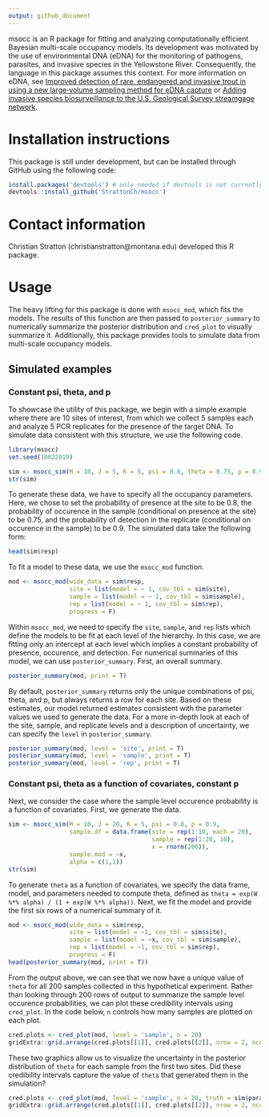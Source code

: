 ```yaml
---
output: github_document
---
```


msocc is an R package for fitting and analyzing computationally efficient Bayesian multi-scale occupancy models. Its development was motivated by the use of environmental DNA (eDNA) for the monitoring of pathogens, parasites, and invasive species in the Yellowstone River. Consequently, the language in this package assumes this context. For more information on eDNA, see [Improved detection of rare, endangered and invasive trout in using a new large‐volume sampling method for eDNA capture](https://onlinelibrary.wiley.com/doi/epdf/10.1002/edn3.23) or [Adding invasive species biosurveillance to the U.S. Geological Survey streamgage network](https://esajournals.onlinelibrary.wiley.com/doi/epdf/10.1002/ecs2.2843). 

# Installation instructions
This package is still under development, but can be installed through GitHub using the following code:

```r
install.packages('devtools') # only needed if devtools is not currently installed
devtools::install_github('StrattonCh/msocc')
```

# Contact information
Christian Stratton (christianstratton@montana.edu) developed this R package.

# Usage

The heavy lifting for this package is done with `msocc_mod`, which fits the models. The results of this function are then passed to `posterior_summary` to numerically summarize the posterior distribution and `cred_plot` to visually summarize it. Additionally, this package provides tools to simulate data from multi-scale occupancy models.

## Simulated examples

### Constant psi, theta, and p
To showcase the utility of this package, we begin with a simple example where there are 10 sites of interest, from which we collect 5 samples each and analyze 5 PCR replicates for the presence of the target DNA. To simulate data consistent with this structure, we use the following code. 

```r
library(msocc)
set.seed(10022019)
```

```r
sim <- msocc_sim(M = 10, J = 5, K = 5, psi = 0.8, theta = 0.75, p = 0.9)
str(sim)
```

To generate these data, we have to specify all the occupancy parameters. Here, we chose to set the probability of presence at the site to be 0.8, the probability of occurence in the sample (conditional on presence at the site) to be 0.75, and the probability of detection in the replicate (conditional on occurence in the sample) to be 0.9. The simulated data take the following form:

```r
head(sim$resp)
```

To fit a model to these data, we use the `msocc_mod` function. 

```r
mod <- msocc_mod(wide_data = sim$resp,
                 site = list(model = ~ 1, cov_tbl = sim$site),
                 sample = list(model = ~ 1, cov_tbl = sim$sample),
                 rep = list(model = ~ 1, cov_tbl = sim$rep),
                 progress = F)
```

Within `msocc_mod`, we need to specify the `site`, `sample`, and `rep` lists which define the models to be fit at each level of the hierarchy. In this case, we are fitting only an intercept at each level which implies a constant probability of presence, occurence, and detection. For numerical summaries of this model, we can use `posterior_summary`. First, an overall summary.

```r
posterior_summary(mod, print = T)
```

By default, `posterior_summary` returns only the unique combinations of psi, theta, and p, but always returns a row for each site. Based on these estimates, our model returned estimates consistent with the parameter values we used to generate the data. For a more in-depth look at each of the site, sample, and replicate levels and a description of uncertainty, we can specify the `level` in `posterior_summary`. 

```r
posterior_summary(mod, level = 'site', print = T)
posterior_summary(mod, level = 'sample', print = T)
posterior_summary(mod, level = 'rep', print = T)
```

### Constant psi, theta as a function of covariates, constant p
Next, we consider the case where the sample level occurence probability is a function of covariates. First, we generate the data. 

```r
sim <- msocc_sim(M = 10, J = 20, K = 5, psi = 0.8, p = 0.9,
                 sample.df = data.frame(site = rep(1:10, each = 20),
                                        sample = rep(1:20, 10),
                                        x = rnorm(200)),
                 sample.mod = ~x,
                 alpha = c(1,1))
str(sim)
```

To generate `theta` as a function of covariates, we specify the data frame, model, and parameters needed to compute theta, defined as `theta = exp(W %*% alpha) / (1 + exp(W %*% alpha))`. Next, we fit the model and provide the first six rows of a numerical summary of it. 

```r
mod <- msocc_mod(wide_data = sim$resp,
                 site = list(model = ~1, cov_tbl = sim$site),
                 sample = list(model = ~x, cov_tbl = sim$sample),
                 rep = list(model = ~1, cov_tbl = sim$rep),
                 progress = F)
head(posterior_summary(mod, print = T))
```

From the output above, we can see that we now have a unique value of `theta` for all 200 samples collected in this hypothetical experiment. Rather than looking through 200 rows of output to summarize the sample level occurence probabilities, we can plot these credibility intervals using `cred_plot`. In the code below, `n` controls how many samples are plotted on each plot. 

```r
cred.plots <- cred_plot(mod, level = 'sample', n = 20)
gridExtra::grid.arrange(cred.plots[[1]], cred.plots[[2]], nrow = 2, ncol = 1)
```

These two graphics allow us to visualize the uncertainty in the posterior distribution of `theta` for each sample from the first two sites. Did these credibility intervals capture the value of `theta` that generated them in the simulation?

```r
cred.plots <- cred_plot(mod, level = 'sample', n = 20, truth = sim$params$theta)
gridExtra::grid.arrange(cred.plots[[1]], cred.plots[[2]], nrow = 2, ncol = 1)
```

